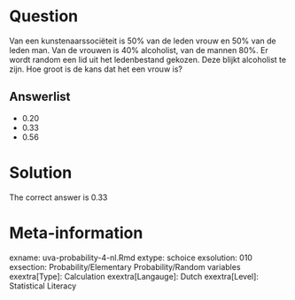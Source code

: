 Question
========

Van een kunstenaarssociëteit is 50% van de leden vrouw en 50% van de leden man. Van de vrouwen is 40% alcoholist, van de mannen 80%. Er wordt random een lid uit het ledenbestand gekozen. Deze blijkt alcoholist te zijn. Hoe groot is de kans dat het een vrouw is? 

Answerlist
----------
* 0.20
* 0.33
* 0.56

Solution
========

The correct answer is  0.33 

Meta-information
================
exname: uva-probability-4-nl.Rmd 
extype: schoice 
exsolution: 010 
exsection: Probability/Elementary Probability/Random variables
exextra[Type]: Calculation
exextra[Langauge]: Dutch 
exextra[Level]: Statistical Literacy
